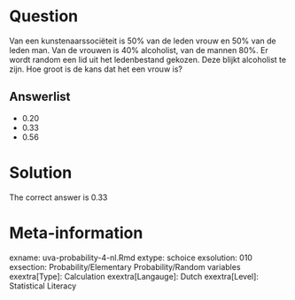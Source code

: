 Question
========

Van een kunstenaarssociëteit is 50% van de leden vrouw en 50% van de leden man. Van de vrouwen is 40% alcoholist, van de mannen 80%. Er wordt random een lid uit het ledenbestand gekozen. Deze blijkt alcoholist te zijn. Hoe groot is de kans dat het een vrouw is? 

Answerlist
----------
* 0.20
* 0.33
* 0.56

Solution
========

The correct answer is  0.33 

Meta-information
================
exname: uva-probability-4-nl.Rmd 
extype: schoice 
exsolution: 010 
exsection: Probability/Elementary Probability/Random variables
exextra[Type]: Calculation
exextra[Langauge]: Dutch 
exextra[Level]: Statistical Literacy
